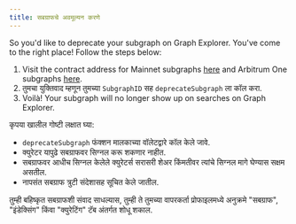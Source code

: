 ```yaml
---
title: सबग्राफचे अवमूल्यन करणे
---
```


So you'd like to deprecate your subgraph on Graph Explorer. You've come to the right place! Follow the steps below:

1. Visit the contract address for Mainnet subgraphs [here](https://etherscan.io/address/0xadca0dd4729c8ba3acf3e99f3a9f471ef37b6825#writeProxyContract) and Arbitrum One subgraphs [here](https://arbiscan.io/address/0xec9A7fb6CbC2E41926127929c2dcE6e9c5D33Bec#writeProxyContract).
2. तुमचा युक्तिवाद म्हणून तुमच्या `SubgraphID` सह `deprecateSubgraph` ला कॉल करा.
3. Voilà! Your subgraph will no longer show up on searches on Graph Explorer.

कृपया खालील गोष्टी लक्षात घ्या:

- `deprecateSubgraph` फंक्शन मालकाच्या वॉलेटद्वारे कॉल केले जावे.
- क्युरेटर यापुढे सबग्राफवर सिग्नल करू शकणार नाहीत.
- सबग्राफवर आधीच सिग्नल केलेले क्युरेटर्स सरासरी शेअर किंमतीवर त्यांचे सिग्नल मागे घेण्यास सक्षम असतील.
- नापसंत सबग्राफ त्रुटी संदेशासह सूचित केले जातील.

तुम्ही बहिष्कृत सबग्राफशी संवाद साधल्यास, तुम्ही ते तुमच्या वापरकर्ता प्रोफाइलमध्ये अनुक्रमे "सबग्राफ", "इंडेक्सिंग" किंवा "क्युरेटिंग" टॅब अंतर्गत शोधू शकाल.
